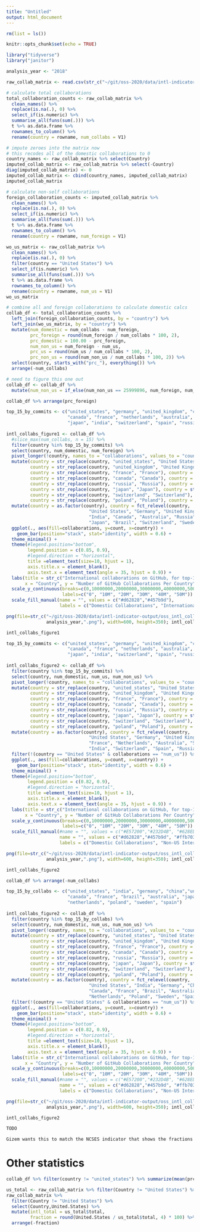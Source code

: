 ```yaml
---
title: "Untitled"
output: html_document
---
```


```r
rm(list = ls())

knitr::opts_chunk$set(echo = TRUE)

library("tidyverse")
library("janitor")

analysis_year <- "2018"

raw_collab_matrix <- read.csv(str_c("~/git/oss-2020/data/intl-indicator-output/oss_intl_collaborations_",analysis_year,".csv"), sep=";")

# calculate total collaborations 
total_collaboration_counts <- raw_collab_matrix %>%
  clean_names() %>% 
  replace(is.na(.), 0) %>%
  select_if(is.numeric) %>%
  summarise_all(funs(sum(.))) %>% 
  t %>% as.data.frame %>% 
  rownames_to_column() %>% 
  rename(country = rowname, num_collabs = V1)

# impute zeroes into the matrix now 
# this recodes all of the domestic collaborations to 0
country_names <- raw_collab_matrix %>% select(Country)
imputed_collab_matrix <- raw_collab_matrix %>% select(-Country)
diag(imputed_collab_matrix) <- 0
imputed_collab_matrix <- cbind(country_names, imputed_collab_matrix)
imputed_collab_matrix

# calculate non-self collaborations 
foreign_collaboration_counts <- imputed_collab_matrix %>%
  clean_names() %>% 
  replace(is.na(.), 0) %>%
  select_if(is.numeric) %>%
  summarise_all(funs(sum(.))) %>% 
  t %>% as.data.frame %>% 
  rownames_to_column() %>% 
  rename(country = rowname, num_foreign = V1)

wo_us_matrix <- raw_collab_matrix %>%
  clean_names() %>% 
  replace(is.na(.), 0) %>% 
  filter(country == "United States") %>% 
  select_if(is.numeric) %>%
  summarise_all(funs(sum(.))) %>% 
  t %>% as.data.frame %>% 
  rownames_to_column() %>% 
  rename(country = rowname, num_us = V1)
wo_us_matrix

# combine all and foreign collaborations to calculate domestic calcs
collab_df <- total_collaboration_counts %>% 
  left_join(foreign_collaboration_counts, by = "country") %>% 
  left_join(wo_us_matrix, by = "country") %>% 
  mutate(num_domestic = num_collabs - num_foreign,
         prc_foreign = round(num_foreign / num_collabs * 100, 2),
         prc_domestic = 100.00 - prc_foreign,
         num_non_us = num_foreign - num_us,
         prc_us = round(num_us / num_collabs * 100, 2),
         prc_non_us = round(num_non_us / num_collabs * 100, 2)) %>% 
  select(country, starts_with("prc_"), everything()) %>% 
  arrange(-num_collabs)

# need to figure this one out 
collab_df <- collab_df %>% 
  mutate(num_non_us = if_else(num_non_us == 25999896, num_foreign, num_non_us))

collab_df %>% arrange(prc_foreign)
```

```r
top_15_by_commits <- c("united_states", "germany", "united_kingdom", "china", 
                       "canada", "france", "netherlands", "australia", "sweden", 
                       "japan", "india", "switzerland", "spain", "russia", "brazil")
  
intl_collabs_figure1 <- collab_df %>% 
  #slice_max(num_collabs, n = 15) %>% 
  filter(country %in% top_15_by_commits) %>% 
  select(country, num_domestic, num_foreign) %>% 
  pivot_longer(!country, names_to = "collaborations", values_to = "count") %>% 
  mutate(country = str_replace(country, "united_states", "United States"), country = str_replace(country, "germany", "Germany"),
         country = str_replace(country, "united_kingdom", "United Kingdom"), country = str_replace(country, "china", "China"),
         country = str_replace(country, "france", "France"), country = str_replace(country, "india", "India"),
         country = str_replace(country, "canada", "Canada"), country = str_replace(country, "australia", "Australia"),
         country = str_replace(country, "russia", "Russia"), country = str_replace(country, "netherlands", "Netherlands"),
         country = str_replace(country, "japan", "Japan"), country = str_replace(country, "brazil", "Brazil"),
         country = str_replace(country, "switzerland", "Switzerland"), country = str_replace(country, "sweden", "Sweden"),
         country = str_replace(country, "poland", "Poland"), country = str_replace(country, "spain", "Spain")) %>% 
  mutate(country = as.factor(country), country = fct_relevel(country, 
                               "United States", "Germany", "United Kingdom", "China", "France",
                               "India", "Canada", "Australia", "Russia", "Netherlands",
                               "Japan", "Brazil", "Switzerland", "Sweden", "Poland")) %>%
  ggplot(., aes(fill=collaborations, y=count, x=country)) + 
    geom_bar(position="stack", stat="identity", width = 0.6) +
  theme_minimal() + 
  theme(#legend.position="bottom", 
        legend.position = c(0.85, 0.9), 
        #legend.direction = "horizontal",
        title =element_text(size=10, hjust = 1),
        axis.title.x = element_blank(),
        axis.text.x = element_text(angle = 35, hjust = 0.9)) +
  labs(title = str_c("International collaborations on GitHub, for top-15 countries by GitHub commits: ", analysis_year), 
       x = "Country", y = "Number of GitHub Collaborations Per Country") +
  scale_y_continuous(breaks=c(0,10000000,20000000,30000000,40000000,50000000), 
                     labels=c("0", "10M", "20M", "30M", "40M", "50M")) +
  scale_fill_manual(name = "", values = c("#d62828","#457b9d"), 
                    labels = c("Domestic Collaborations", "International Collaborations"))

png(file=str_c("~/git/oss-2020/data/intl-indicator-output/oss_intl_collaborations_fig1_",
               analysis_year,".png"), width=600, height=350); intl_collabs_figure1; dev.off()

intl_collabs_figure1
```

```r
top_15_by_commits <- c("united_states", "germany", "united_kingdom", "china", 
                       "canada", "france", "netherlands", "australia", "sweden", 
                       "japan", "india", "switzerland", "spain", "russia", "brazil")
  
intl_collabs_figure2 <- collab_df %>% 
  filter(country %in% top_15_by_commits) %>% 
  select(country, num_domestic, num_us, num_non_us) %>% 
  pivot_longer(!country, names_to = "collaborations", values_to = "count") %>% 
  mutate(country = str_replace(country, "united_states", "United States"), country = str_replace(country, "germany", "Germany"),
         country = str_replace(country, "united_kingdom", "United Kingdom"), country = str_replace(country, "china", "China"),
         country = str_replace(country, "france", "France"), country = str_replace(country, "india", "India"),
         country = str_replace(country, "canada", "Canada"), country = str_replace(country, "australia", "Australia"),
         country = str_replace(country, "russia", "Russia"), country = str_replace(country, "netherlands", "Netherlands"),
         country = str_replace(country, "japan", "Japan"), country = str_replace(country, "brazil", "Brazil"),
         country = str_replace(country, "switzerland", "Switzerland"), country = str_replace(country, "sweden", "Sweden"),
         country = str_replace(country, "poland", "Poland"), country = str_replace(country, "spain", "Spain")) %>% 
  mutate(country = as.factor(country), country = fct_relevel(country, 
                               "United States", "Germany", "United Kingdom", "China", "Canada", 
                               "France", "Netherlands", "Australia", "Sweden", "Japan",
                               "India", "Switzerland", "Spain", "Russia", "Brazil")) %>% 
  filter(!(country == "United States" & collaborations == "num_us")) %>% 
  ggplot(., aes(fill=collaborations, y=count, x=country)) + 
    geom_bar(position="stack", stat="identity", width = 0.6) +
  theme_minimal() + 
  theme(#legend.position="bottom", 
        legend.position = c(0.82, 0.9), 
        #legend.direction = "horizontal",
        title =element_text(size=10, hjust = 1),
        axis.title.x = element_blank(),
        axis.text.x = element_text(angle = 35, hjust = 0.9)) +
  labs(title = str_c("International collaborations on GitHub, for top-15 countries by GitHub commits: ", analysis_year), 
       x = "Country", y = "Number of GitHub Collaborations Per Country") +
  scale_y_continuous(breaks=c(0,10000000,20000000,30000000,40000000,50000000), 
                     labels=c("0", "10M", "20M", "30M", "40M", "50M")) +
  scale_fill_manual(#name = "", values = c("#E57200","#232D4B", "#628ED8"), # uva version
                    name = "", values = c("#d62828","#457b9d", "#ffb703"), # ncses version
                    labels = c("Domestic Collaborations", "Non-US International Collaborations", "US-Based International Collaborations"))

png(file=str_c("~/git/oss-2020/data/intl-indicator-output/oss_intl_collaborations_fig2_",
               analysis_year,".png"), width=600, height=350); intl_collabs_figure2; dev.off()

intl_collabs_figure2
```

```r
collab_df %>% arrange(-num_collabs)
```

```r
top_15_by_collabs <- c("united_states", "india", "germany", "china","united_kingdom", 
                       "canada", "france", "brazil", "australia", "japan", "russia",
                       "netherlands", "poland", "sweden", "spain")
  
intl_collabs_figure2 <- collab_df %>% 
  filter(country %in% top_15_by_collabs) %>% 
  select(country, num_domestic, num_us, num_non_us) %>% 
  pivot_longer(!country, names_to = "collaborations", values_to = "count") %>% 
  mutate(country = str_replace(country, "united_states", "United States"), country = str_replace(country, "germany", "Germany"),
         country = str_replace(country, "united_kingdom", "United Kingdom"), country = str_replace(country, "china", "China"),
         country = str_replace(country, "france", "France"), country = str_replace(country, "india", "India"),
         country = str_replace(country, "canada", "Canada"), country = str_replace(country, "australia", "Australia"),
         country = str_replace(country, "russia", "Russia"), country = str_replace(country, "netherlands", "Netherlands"),
         country = str_replace(country, "japan", "Japan"), country = str_replace(country, "brazil", "Brazil"),
         country = str_replace(country, "switzerland", "Switzerland"), country = str_replace(country, "sweden", "Sweden"),
         country = str_replace(country, "poland", "Poland"), country = str_replace(country, "spain", "Spain")) %>% 
  mutate(country = as.factor(country), country = fct_relevel(country, 
                               "United States", "India", "Germany", "China", "United Kingdom", 
                               "Canada", "France", "Brazil", "Australia", "Japan", "Russia", 
                               "Netherlands", "Poland", "Sweden", "Spain")) %>% 
  filter(!(country == "United States" & collaborations == "num_us")) %>% 
  ggplot(., aes(fill=collaborations, y=count, x=country)) + 
    geom_bar(position="stack", stat="identity", width = 0.6) +
  theme_minimal() + 
  theme(#legend.position="bottom", 
        legend.position = c(0.82, 0.9), 
        #legend.direction = "horizontal",
        title =element_text(size=10, hjust = 1),
        axis.title.x = element_blank(),
        axis.text.x = element_text(angle = 35, hjust = 0.9)) +
  labs(title = str_c("International collaborations on GitHub, for top-15 countries based on GitHub collaborations: ", analysis_year), 
       x = "Country", y = "Number of GitHub Collaborations Per Country") +
  scale_y_continuous(breaks=c(0,10000000,20000000,30000000,40000000,50000000), 
                     labels=c("0", "10M", "20M", "30M", "40M", "50M")) +
  scale_fill_manual(#name = "", values = c("#E57200","#232D4B", "#628ED8"), # uva version
                    name = "", values = c("#d62828","#457b9d", "#ffb703"), # ncses version
                    labels = c("Domestic Collaborations", "Non-US International Collaborations", "US-Based International Collaborations"))

png(file=str_c("~/git/oss-2020/data/intl-indicator-output/oss_intl_collaborations_fig2_",
               analysis_year,".png"), width=600, height=350); intl_collabs_figure2; dev.off()

intl_collabs_figure2
```

```r
TODO 

Gizem wants this to match the NCSES indicator that shows the fractions based on the total number of repos 

```


# Other statistics 

```r
collab_df %>% filter(country != "united_states") %>% summarize(mean(prc_us))
```

```r
us_total <- raw_collab_matrix %>% filter(Country != "United States") %>% summarize(total = sum(United.States))
raw_collab_matrix %>%
  filter(Country != "United States") %>% 
  select(Country,United.States) %>% 
  mutate(intl_total = us_total$total,
         fraction = round(United.States / us_total$total, 4) * 100) %>% 
  arrange(-fraction)
```

